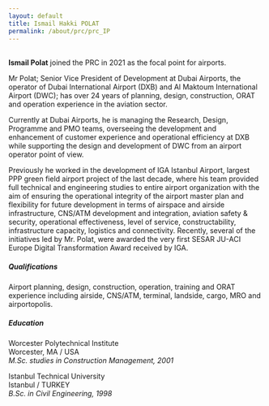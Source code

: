 ```yaml
---
layout: default
title: Ismail Hakki POLAT
permalink: /about/prc/prc_IP
---
```


<br>
**Ismail Polat** joined the PRC in 2021 as the focal point for airports.

Mr Polat; Senior Vice President of Development at Dubai Airports, the operator of Dubai International Airport (DXB) and Al Maktoum International Airport (DWC); has over 24 years of planning, design, construction, ORAT and operation experience in the aviation sector. 

Currently at Dubai Airports, he is managing the Research, Design, Programme and PMO teams, overseeing the development and enhancement of customer experience and operational efficiency at DXB while supporting the design and development of DWC from an airport operator point of view.

Previously he worked in the development of IGA Istanbul Airport, largest PPP green field airport project of the last decade, where his team provided full technical and engineering studies to entire airport organization with the aim of ensuring the operational integrity of the airport master plan and flexibility for future development in terms of airspace and airside infrastructure, CNS/ATM development and integration, aviation safety & security, operational effectiveness, level of service, constructability, infrastructure capacity, logistics and connectivity. Recently, several of the initiatives led by Mr. Polat, were awarded the very first SESAR JU-ACI Europe Digital Transformation Award received by IGA.


##### Qualifications

Airport planning, design, construction, operation, training and ORAT experience including airside, CNS/ATM, terminal, landside, cargo, MRO and airportopolis.

##### Education

Worcester Polytechnical Institute <br>
Worcester, MA / USA <br>
*M.Sc. studies in Construction Management, 2001*

Istanbul Technical University <br>
Istanbul / TURKEY <br>
*B.Sc. in Civil Engineering, 1998*